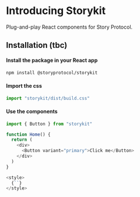
<Meta title="Introduction" />

# Introducing Storykit

Plug-and-play React components for Story Protocol.

## Installation (tbc)

#### Install the package in your React app

```bash
npm install @storyprotocol/storykit
```

#### Import the css

```typescript
import "storykit/dist/build.css"
```

#### Use the components

```typescript
import { Button } from "storykit"

function Home() {
  return (
    <div>
      <Button variant="primary">Click me</Button>
    </div>
  )
}

<style>
  {``}
</style>
```
